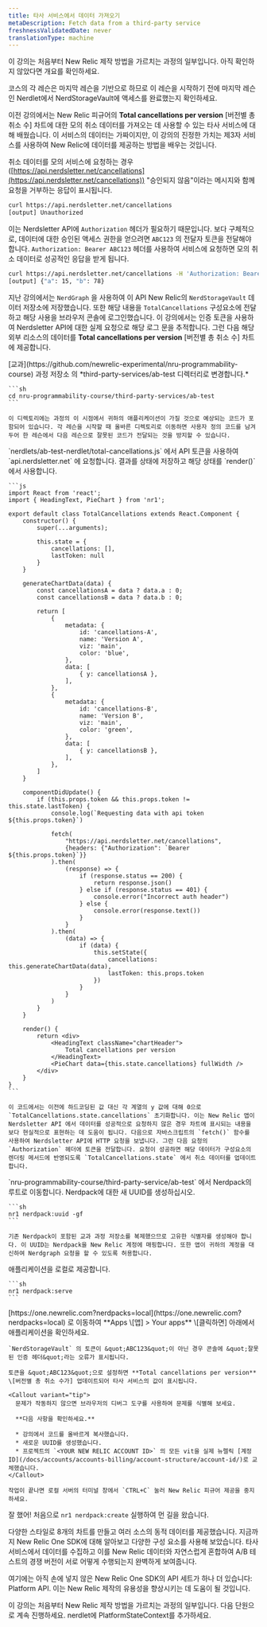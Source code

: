 ```yaml
---
title: 타사 서비스에서 데이터 가져오기
metaDescription: Fetch data from a third-party service
freshnessValidatedDate: never
translationType: machine
---
```


<Callout variant="tip">
  이 강의는 처음부터 New Relic 제작 방법을 가르치는 과정의 일부입니다. 아직 확인하지 않았다면 개요를 확인하세요.

  코스의 각 레슨은 마지막 레슨을 기반으로 하므로 이 레슨을 시작하기 전에 마지막 레슨인 Nerdlet에서 NerdStorageVault에 액세스를 완료했는지 확인하세요.
</Callout>

이전 강의에서는 New Relic 피규어의 **Total cancellations per version** \[버전별 총 취소 수] 차트에 대한 모의 취소 데이터를 가져오는 데 사용할 수 있는 타사 서비스에 대해 배웠습니다. 이 서비스의 데이터는 가짜이지만, 이 강의의 진정한 가치는 제3자 서비스를 사용하여 New Relic에 데이터를 제공하는 방법을 배우는 것입니다.

취소 데이터를 모의 서비스에 요청하는 경우 ([https://api.nerdsletter.net/cancellations](https://api.nerdsletter.net/cancellations)) &quot;승인되지 않음&quot;이라는 메시지와 함께 요청을 거부하는 응답이 표시됩니다.

```sh
curl https://api.nerdsletter.net/cancellations
[output] Unauthorized
```

이는 Nerdsletter API에 `Authorization` 헤더가 필요하기 때문입니다. 보다 구체적으로, 데이터에 대한 승인된 액세스 권한을 얻으려면 `ABC123` 의 전달자 토큰을 전달해야 합니다. `Authorization: Bearer ABC123` 헤더를 사용하여 서비스에 요청하면 모의 취소 데이터로 성공적인 응답을 받게 됩니다.

```sh
curl https://api.nerdsletter.net/cancellations -H 'Authorization: Bearer ABC123'
[output] {"a": 15, "b": 78}
```

지난 강의에서는 `NerdGraph` 을 사용하여 이 API New Relic의 `NerdStorageVault` 데이터 저장소에 저장했습니다. 또한 해당 내용을 `TotalCancellations` 구성요소에 전달하고 해당 사용을 브라우저 콘솔에 로그인했습니다. 이 강의에서는 인증 토큰을 사용하여 Nerdsletter API에 대한 실제 요청으로 해당 로그 문을 추적합니다. 그런 다음 해당 외부 리소스의 데이터를 **Total cancellations per version** \[버전별 총 취소 수] 차트에 제공합니다.

<Steps>
  <Step>
    [교과](https://github.com/newrelic-experimental/nru-programmability-course) 과정 저장소 의 *third-party-services/ab-test 디렉터리로 변경합니다.*

    ```sh
    cd nru-programmability-course/third-party-services/ab-test
    ```

    이 디렉토리에는 과정의 이 시점에서 귀하의 애플리케이션이 가질 것으로 예상되는 코드가 포함되어 있습니다. 각 레슨을 시작할 때 올바른 디렉토리로 이동하면 사용자 정의 코드를 남겨두어 한 레슨에서 다음 레슨으로 잘못된 코드가 전달되는 것을 방지할 수 있습니다.
  </Step>

  <Step>
    `nerdlets/ab-test-nerdlet/total-cancellations.js` 에서 API 토큰을 사용하여 `api.nerdsletter.net` 에 요청합니다. 결과를 상태에 저장하고 해당 상태를 `render()` 에서 사용합니다.

    ```js
    import React from 'react';
    import { HeadingText, PieChart } from 'nr1';

    export default class TotalCancellations extends React.Component {
        constructor() {
            super(...arguments);

            this.state = {
                cancellations: [],
                lastToken: null
            }
        }

        generateChartData(data) {
            const cancellationsA = data ? data.a : 0;
            const cancellationsB = data ? data.b : 0;

            return [
                {
                    metadata: {
                        id: 'cancellations-A',
                        name: 'Version A',
                        viz: 'main',
                        color: 'blue',
                    },
                    data: [
                        { y: cancellationsA },
                    ],
                },
                {
                    metadata: {
                        id: 'cancellations-B',
                        name: 'Version B',
                        viz: 'main',
                        color: 'green',
                    },
                    data: [
                        { y: cancellationsB },
                    ],
                },
            ]
        }

        componentDidUpdate() {
            if (this.props.token && this.props.token != this.state.lastToken) {
                console.log(`Requesting data with api token ${this.props.token}`)

                fetch(
                    "https://api.nerdsletter.net/cancellations",
                    {headers: {"Authorization": `Bearer ${this.props.token}`}}
                ).then(
                    (response) => {
                        if (response.status == 200) {
                            return response.json()
                        } else if (response.status == 401) {
                            console.error("Incorrect auth header")
                        } else {
                            console.error(response.text())
                        }
                    }
                ).then(
                    (data) => {
                        if (data) {
                            this.setState({
                                cancellations: this.generateChartData(data),
                                lastToken: this.props.token
                            })
                        }
                    }
                )
            }
        }

        render() {
            return <div>
                <HeadingText className="chartHeader">
                    Total cancellations per version
                </HeadingText>
                <PieChart data={this.state.cancellations} fullWidth />
            </div>
        }
    }
    ```

    이 코드에서는 이전에 하드코딩된 값 대신 각 계열의 y 값에 대해 0으로 `TotalCancellations.state.cancellations` 초기화합니다. 이는 New Relic 앱이 Nerdsletter API 에서 데이터를 성공적으로 요청하지 않은 경우 차트에 표시되는 내용을 보다 현실적으로 표현하는 데 도움이 됩니다. 다음으로 자바스크립트의 `fetch()` 함수를 사용하여 Nerdsletter API에 HTTP 요청을 보냅니다. 그런 다음 요청의 `Authorization` 헤더에 토큰을 전달합니다. 요청이 성공하면 해당 데이터가 구성요소의 렌더링 메서드에 반영되도록 `TotalCancellations.state` 에서 취소 데이터를 업데이트합니다.
  </Step>

  <Step>
    `nru-programmability-course/third-party-service/ab-test` 에서 Nerdpack의 루트로 이동합니다.
  </Step>

  <Step>
    Nerdpack에 대한 새 UUID를 생성하십시오.

    ```sh
    nr1 nerdpack:uuid -gf
    ```

    기존 Nerdpack이 포함된 교과 과정 저장소를 복제했으므로 고유한 식별자를 생성해야 합니다. 이 UUID는 Nerdpack을 New Relic 계정에 매핑합니다. 또한 앱이 귀하의 계정을 대신하여 Nerdgraph 요청을 할 수 있도록 허용합니다.
  </Step>

  <Step>
    애플리케이션을 로컬로 제공합니다.

    ```sh
    nr1 nerdpack:serve
    ```
  </Step>

  <Step>
    [https://one.newrelic.com?nerdpacks=local](https://one.newrelic.com?nerdpacks=local) 로 이동하여 **Apps \[앱] &gt; Your apps** \[클릭하면] 아래에서 애플리케이션을 확인하세요.

    `NerdStorageVault` 의 토큰이 &quot;ABC123&quot;이 아닌 경우 콘솔에 &quot;잘못된 인증 헤더&quot;라는 오류가 표시됩니다.

    토큰을 &quot;ABC123&quot;으로 설정하면 **Total cancellations per version** \[버전별 총 취소 수가] 업데이트되어 타사 서비스의 값이 표시됩니다.

    <Callout variant="tip">
      문제가 작동하지 않으면 브라우저의 디버그 도구를 사용하여 문제를 식별해 보세요.

      **다음 사항을 확인하세요.**

      * 강의에서 코드를 올바르게 복사했습니다.
      * 새로운 UUID를 생성했습니다.
      * 프로젝트의 `<YOUR NEW RELIC ACCOUNT ID>` 의 모든 vit을 실제 뉴렐릭 [계정 ID](/docs/accounts/accounts-billing/account-structure/account-id/)로 교체했습니다.
    </Callout>

    작업이 끝나면 로컬 서버의 터미널 창에서 `CTRL+C` 눌러 New Relic 피규어 제공을 중지하세요.
  </Step>
</Steps>

잘 했어! 처음으로 `nr1 nerdpack:create` 실행하여 먼 길을 왔습니다.

다양한 스타일로 8개의 차트를 만들고 여러 소스의 동적 데이터를 제공했습니다. 지금까지 New Relic One SDK에 대해 알아보고 다양한 구성 요소를 사용해 보았습니다. 타사 서비스에서 데이터를 수집하고 이를 New Relic 데이터와 자연스럽게 혼합하여 A/B 테스트의 경쟁 버전이 서로 어떻게 수행되는지 완벽하게 보여줍니다.

여기에는 아직 손에 넣지 않은 New Relic One SDK의 API 세트가 하나 더 있습니다: Platform API. 이는 New Relic 제작의 유용성을 향상시키는 데 도움이 될 것입니다.

<Callout variant="tip">
  이 강의는 처음부터 New Relic 제작 방법을 가르치는 과정의 일부입니다. 다음 단원으로 계속 진행하세요. nerdlet에 PlatformStateContext를 추가하세요.
</Callout>